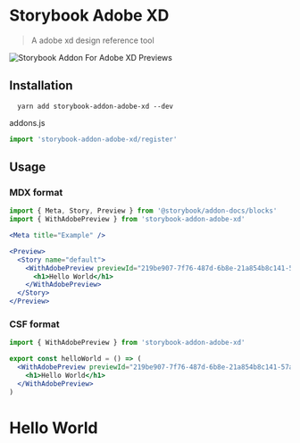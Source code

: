 
<Meta title="Example" />

# Storybook Adobe XD

> A adobe xd design reference tool

![Storybook Addon For Adobe XD Previews](https://raw.githubusercontent.com/code-mattclaffey/storybook-addon-adobe-xd-previews/master/adobe-xd-preview.png)

## Installation

```
  yarn add storybook-addon-adobe-xd --dev
```

addons.js

```js
import 'storybook-addon-adobe-xd/register'
```

## Usage

### MDX format

```jsx
import { Meta, Story, Preview } from '@storybook/addon-docs/blocks'
import { WithAdobePreview } from 'storybook-addon-adobe-xd'

<Meta title="Example" />

<Preview>
  <Story name="default">
    <WithAdobePreview previewId="219be907-7f76-487d-6b8e-21a854b8c141-57aa/">
      <h1>Hello World</h1>
    </WithAdobePreview>
  </Story>
</Preview>
```

### CSF format

```jsx
import { WithAdobePreview } from 'storybook-addon-adobe-xd'

export const helloWorld = () => (
  <WithAdobePreview previewId="219be907-7f76-487d-6b8e-21a854b8c141-57aa/">
    <h1>Hello World</h1>
  </WithAdobePreview>
)
```

<Preview>
  <Story name="default">
    <WithAdobePreview previewId="219be907-7f76-487d-6b8e-21a854b8c141-57aa/">
      <h1>Hello World</h1>
    </WithAdobePreview>
  </Story>
</Preview>
